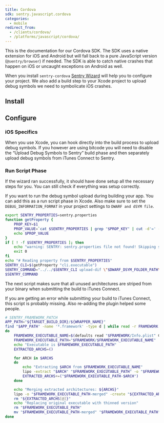 ```yaml
---
title: Cordova
sdk: sentry.javascript.cordova
categories:
  - mobile
redirect_from:
  - /clients/cordova/
  - /platforms/javascript/cordova/
---
```


This is the documentation for our Cordova SDK. The SDK uses a native extension for iOS and Android but will fall back to a pure JavaScript version (`@sentry/browser`) if needed. The SDK is able to catch native crashes that happen on iOS or uncaught exceptions on Android as well.

When you install `sentry-cordova` [Sentry Wizard](https://github.com/getsentry/sentry-wizard) will help you to configure your project. We also add a build step to your Xcode project to upload debug symbols we need to symbolicate iOS crashes.

## Install

<PlatformContent includePath="getting-started-install" />

## Configure

<PlatformContent includePath="getting-started-config" />

### iOS Specifics

When you use Xcode, you can hook directly into the build process to upload debug symbols. If you however are using bitcode you will need to disable the “Upload Debug Symbols to Sentry” build phase and then separately upload debug symbols from iTunes Connect to Sentry.

### Run Script Phase

If the wizard ran successfully, it should have done setup all the necessary steps for you. You can still check if everything was setup correctly.

If you want to run the debug symbol upload during building your app. You can add this as a run script phase in Xcode. Also make sure to set the `DEBUG_INFORMATION_FORMAT` in your project settings to `DWARF and dSYM file`.

```bash
export SENTRY_PROPERTIES=sentry.properties
function getProperty {
    PROP_KEY=$1
    PROP_VALUE=`cat $SENTRY_PROPERTIES | grep "$PROP_KEY" | cut -d'=' -f2`
    echo $PROP_VALUE
}
if [ ! -f $SENTRY_PROPERTIES ]; then
    echo "warning: SENTRY: sentry.properties file not found! Skipping symbol upload."
    exit 0
fi
echo "# Reading property from $SENTRY_PROPERTIES"
SENTRY_CLI=$(getProperty "cli.executable")
SENTRY_COMMAND="../../$SENTRY_CLI upload-dif \"$DWARF_DSYM_FOLDER_PATH\""
$SENTRY_COMMAND
```

The next script makes sure that all unused architectures are striped from your binary when submitting the build to iTunes Connect.

If you are getting an error while submitting your build to iTunes Connect, this script is probably missing. Also re-adding the plugin helped some people.

```bash
# SENTRY_FRAMEWORK_PATCH
APP_PATH="${TARGET_BUILD_DIR}/${WRAPPER_NAME}"
find "$APP_PATH" -name '*.framework' -type d | while read -r FRAMEWORK
do
    FRAMEWORK_EXECUTABLE_NAME=$(defaults read "$FRAMEWORK/Info.plist" CFBundleExecutable)
    FRAMEWORK_EXECUTABLE_PATH="$FRAMEWORK/$FRAMEWORK_EXECUTABLE_NAME"
    echo "Executable is $FRAMEWORK_EXECUTABLE_PATH"
    EXTRACTED_ARCHS=()

    for ARCH in $ARCHS
    do
        echo "Extracting $ARCH from $FRAMEWORK_EXECUTABLE_NAME"
        lipo -extract "$ARCH" "$FRAMEWORK_EXECUTABLE_PATH" -o "$FRAMEWORK_EXECUTABLE_PATH-$ARCH"
        EXTRACTED_ARCHS+=("$FRAMEWORK_EXECUTABLE_PATH-$ARCH")
    done

    echo "Merging extracted architectures: ${ARCHS}"
    lipo -o "$FRAMEWORK_EXECUTABLE_PATH-merged" -create "${EXTRACTED_ARCHS[@]}"
    rm "${EXTRACTED_ARCHS[@]}"
    echo "Replacing original executable with thinned version"
    rm "$FRAMEWORK_EXECUTABLE_PATH"
    mv "$FRAMEWORK_EXECUTABLE_PATH-merged" "$FRAMEWORK_EXECUTABLE_PATH"
done
```
